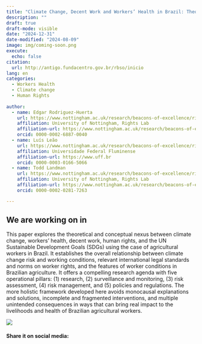 ```yaml
---
title: "Climate Change, Decent Work and Workers’ Health in Brazil: Theoretical Considerations"
description: ""
draft: true
draft-mode: visible
date: "2024-12-31"
date-modified: "2024-08-09"
image: img/coming-soon.png
execute:
  echo: false
citation:
  url: http://antigo.fundacentro.gov.br/rbso/inicio
lang: en  
categories:
  - Workers Health
  - Climate change
  - Human Rights
  
author:
  - name: Edgar Rodriguez-Huerta
    url: https://www.nottingham.ac.uk/research/beacons-of-excellence/rights-lab/our-team/edgar-rodr%C3%ADguez-huerta/index.aspx
    affiliation: University of Nottingham, Rights Lab
    affiliation-url: https://www.nottingham.ac.uk/research/beacons-of-excellence/rights-lab/index.aspx
    orcid: 0000-0002-6887-0040
  - name: Luís Leão
    url: https://www.nottingham.ac.uk/research/beacons-of-excellence/rights-lab/index.aspx
    affiliation: Universidade Federal Fluminense
    affiliation-url: https://www.uff.br
    orcid: 0000-0003-0166-5066
  - name: Todd Landman
    url: https://www.nottingham.ac.uk/research/beacons-of-excellence/rights-lab/index.aspx
    affiliation: University of Nottingham, Rights Lab
    affiliation-url: https://www.nottingham.ac.uk/research/beacons-of-excellence/rights-lab/index.aspx
    orcid: 0000-0002-0281-7263

---
```


## We are working on in

This paper explores the theoretical and conceptual nexus between climate change, workers’ health, decent work, human rights, and the UN Sustainable Development Goals (SDGs) using the case of agricultural workers in Brazil. It establishes the overall relationship between climate change risk and working conditions, relevant international legal standards and norms on worker rights, and the features of worker conditions in Brazilian agriculture. It offers a compelling research agenda with five operational pillars: (1) research, (2) surveillance and monitoring, (3) risk assessment, (4) risk management, and (5) policies and regulations. The more holistic framework developed here avoids monocausal explanations and solutions, incomplete and fragmented interventions, and multiple unintended consequences in ways that can bring real impact to the livelihoods and health of Brazilian agricultural workers.

![](img/coming-soon.png)

#### Share it on social media:

```{=html}
<!-- AddToAny BEGIN -->
<div class="a2a_kit a2a_kit_size_32 a2a_default_style" data-a2a-icon-color="#FFDC02,black">

<a class="a2a_button_email a2a_counter"></a>
<a class="a2a_button_copy_link a2a_counter"></a>
<a class="a2a_button_linkedin a2a_counter"></a>
<a class="a2a_button_facebook a2a_counter"></a>
<a class="a2a_button_bluesky a2a_counter"></a>
<a class="a2a_button_x a2a_counter"></a>
<a class="a2a_button_threads a2a_counter"></a>
<a class="a2a_button_mastodon a2a_counter"></a>
<a class="a2a_button_whatsapp a2a_counter"></a>
<a class="a2a_dd a2a_counter" href="https://www.addtoany.com/share"></a>
</div>
<script async src="https://static.addtoany.com/menu/page.js"></script>
<!-- AddToAny END -->
```
